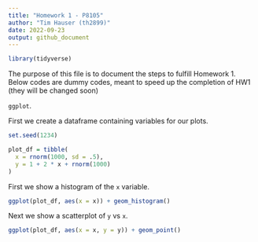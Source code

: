 ```yaml
---
title: "Homework 1 - P8105"
author: "Tim Hauser (th2899)"
date: 2022-09-23
output: github_document
---
```


```r
library(tidyverse)
```

The purpose of this file is to document the steps to fulfill Homework 1. Below codes are dummy codes, meant to speed up the completion of HW1 (they will be changed soon)


`ggplot`.

First we create a dataframe containing variables for our plots.

```r
set.seed(1234)

plot_df = tibble(
  x = rnorm(1000, sd = .5),
  y = 1 + 2 * x + rnorm(1000)
)
```

First we show a histogram of the `x` variable.

```r
ggplot(plot_df, aes(x = x)) + geom_histogram()
```

Next we show a scatterplot of `y` vs `x`. 

```r
ggplot(plot_df, aes(x = x, y = y)) + geom_point()
```
